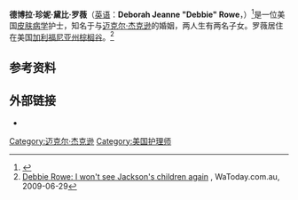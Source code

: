 {{擴充|time=2014-11-15}}
{{藝人
|name          = 德博拉·珍妮·黛比·罗薇
|外文名         = Deborah Jeanne Debbie Rowe
|英文名         = Debbie Rowe<br>黛比·罗薇
|image         =  
|類型          = 幕后
|birth_date    = {{Birth date and age|1958|12|6}}
|birth_place   = {{USA}}[[华盛顿州|华盛顿州]][[斯波坎|斯波坎]]
|residence     = {{USA}}[[加利福尼亚州|加利福尼亚州]][[棕櫚谷_(加利福尼亞州)|棕榈谷]]
|nationality   = {{USA}}
|occupation    = [[皮肤病学|皮肤病学]]护士
|spouse        = 理查德·埃德尔曼（1982–1988；离婚）<br/>[[迈克尔·杰克逊|迈克尔·杰克逊]]（1996–1999；离婚；两个子女）
|children      = 普林斯·迈克尔·杰克逊一世（生于1997年2月13日）<br/> 帕丽丝·迈克尔·凯瑟琳·杰克逊（生于1998年4月3日）<ref name="Certs">{{cite web|url=http://www.etonline.com/documents/et_michaeljackson_certificates_090630.pdf|title=Birth certificates|publisher=[[County_of_Los_Angeles|County of Los Angeles]]|accessdate=2009-09-20|deadurl=yes|archiveurl=https://web.archive.org/web/20110710203716/http://www.etonline.com/documents/et_michaeljackson_certificates_090630.pdf|archivedate=2011-07-10}}</ref> 
|parents       = 戈登·罗薇 <br/>巴巴拉·奇尔卡特
|religion      = [[犹太教|犹太教]]<ref>{{cite news|url=http://www.jta.org/news/article/2009/06/30/1006224/jackson-and-the-jews|title=Jackson’s Jewish ties had their highs and lows|last=Tugend|first=Tom|date=30 June 2009|work=jta.org|accessdate=24 March 2010|deadurl=yes|archiveurl=https://web.archive.org/web/20090904005725/http://jta.org/news/article/2009/06/30/1006224/jackson-and-the-jews|archivedate=2009年9月4日}}</ref>
|imdb          = 1821371
}}

'''德博拉·珍妮·黛比·罗薇'''（[[英语|英语]]：'''Deborah Jeanne "Debbie" Rowe'''，{{bd|1958年|12月6日|}}）<ref>{{cite web|url=http://www.nndb.com/people/848/000095563/|title=Debbie Rowe|year=2009|work=nndb.com|accessdate=2009-07-16}}</ref>是一位美国[[皮肤病学|皮肤病学]]护士，知名于与[[迈克尔·杰克逊|迈克尔·杰克逊]]的婚姻，两人生有两名子女。罗薇居住在美国[[加利福尼亚州|加利福尼亚州]][[棕櫚谷_(加利福尼亞州)|棕榈谷]]。<ref>[http://www.watoday.com.au/lifestyle/people/debbie-rowe-i-wont-see-jacksons-children-again-20090629-d1si.html Debbie Rowe: I won't see Jackson's children again] {{Wayback|url=http://www.watoday.com.au/lifestyle/people/debbie-rowe-i-wont-see-jacksons-children-again-20090629-d1si.html |date=20110813125834 }}, WaToday.com.au, 2009-06-29</ref>

==参考资料==
{{reflist}}

==外部链接==
* {{IMDb name|1821371}}

{{us-bio-stub}}
{{Michael Jackson}}
{{normdaten}}
{{DEFAULTSORT:Rowe, Debbie}}
[[Category:迈克尔·杰克逊|Category:迈克尔·杰克逊]]
[[Category:美国护理师|Category:美国护理师]]